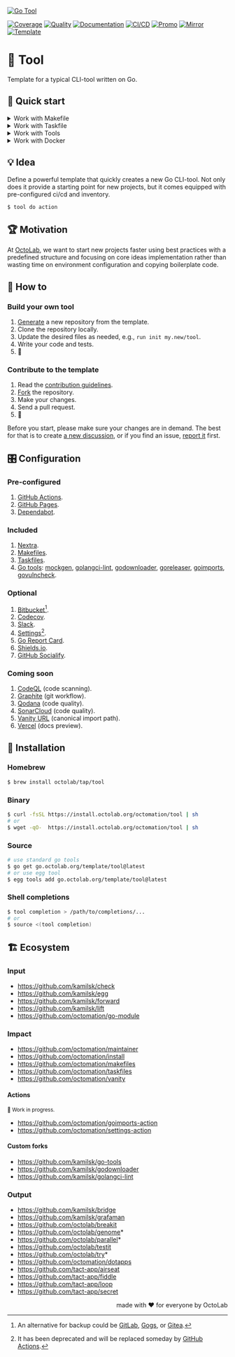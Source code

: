 [![Go Tool][social.preview]][preview.config]

[![Coverage][coverage.icon]][coverage.page]
[![Quality][quality.icon]][quality.page]
[![Documentation][docs.icon]][docs.page]
[![CI/CD][build.icon]][build.page]
[![Promo][site.icon]][site.page]
[![Mirror][mirror.icon]][mirror.page]
[![Template][template.icon]][template.page]

# 🧩 Tool

Template for a typical CLI-tool written on Go.

## 🛫 Quick start

<details>
  <summary>Work with Makefile</summary>

```bash
$ make setup
$ make help

$ make find-todos
$ make test lint
$ TIMEOUT=5s make test-with-coverage
```

</details>
<details>
  <summary>Work with Taskfile</summary>

```bash
$ alias run=./Taskfile
$ run refresh
$ run help

$ run docs # === `run docs install -- build -- start`
$ run docs npm ci
$ run docs npm i nextra@latest

$ run tools go generate tools.go
$ run tools golangci-lint --version -- mockgen --version
$ run which goimports golangci-lint govulncheck mockgen
```

</details>
<details>
  <summary>Work with Tools</summary>

```bash
$ make tools
$ source bin/activate

$ which goimports
$ goimports -local $(go list -m) -w ./...
```

</details>
<details>
  <summary>Work with Docker</summary>

```bash
$ make go-1.19 # or go-1.20, etc.
/src# make go-env 2>/dev/null | grep GOVERSION
# GOVERSION:   1.19.10
/src# make test
```

</details>

## 💡 Idea

Define a powerful template that quickly creates a new Go CLI-tool.
Not only does it provide a starting point for new projects,
but it comes equipped with pre-configured ci/cd and inventory.

```bash
$ tool do action
```

## 🏆 Motivation

At [OctoLab][octolab.site], we want to start new projects faster using best practices
with a predefined structure and focusing on core ideas implementation
rather than wasting time on environment configuration and copying boilerplate code.

## 🤼‍ How to

### Build your own tool

1. [Generate][action.generate] a new repository from the template.
2. Clone the repository locally.
3. Update the desired files as needed, e.g., `run init my.new/tool`.
4. Write your code and tests.
5. 🚀

### Contribute to the template

1. Read the [contribution guidelines][docs.contrib].
2. [Fork][action.fork] the repository.
3. Make your changes.
4. Send a pull request.
5. 🤗

Before you start, please make sure your changes are in demand.
The best for that is to create [a new discussion][action.discuss],
or if you find an issue, [report it][action.issue] first.

## 🎛️ Configuration

### Pre-configured

1. [GitHub Actions](https://github.com/features/actions).
2. [GitHub Pages](https://pages.github.com).
3. [Dependabot](https://github.com/dependabot).

### Included

1. [Nextra](https://nextra.site).
2. [Makefiles](https://github.com/octomation/makefiles).
3. [Taskfiles](https://github.com/octomation/taskfiles).
4. [Go tools][egg]: [mockgen][], [golangci-lint][], [godownloader][],
   [goreleaser][], [goimports][], [govulncheck][].

[mockgen]:          https://github.com/golang/mock
[govulncheck]:      https://github.com/golang/vuln
[goreleaser]:       https://github.com/goreleaser/goreleaser
[egg]:              https://github.com/kamilsk/egg
[goimports]:        https://github.com/kamilsk/go-tools
[godownloader]:     https://github.com/kamilsk/godownloader
[golangci-lint]:    https://github.com/kamilsk/golangci-lint

### Optional

1. [Bitbucket](https://bitbucket.org)[^1].
2. [Codecov](https://about.codecov.io).
3. [Slack](https://github.com/marketplace/slack-github).
4. [Settings](https://github.com/apps/settings)[^2].
5. [Go Report Card](https://goreportcard.com).
6. [Shields.io](https://shields.io).
7. [GitHub Socialify](https://socialify.git.ci).

[^1]: An alternative for backup could be [GitLab](https://about.gitlab.com),
[Gogs](https://gogs.io), or [Gitea](https://gitea.io).

[^2]: It has been deprecated and will be replaced someday by
[GitHub Actions](https://github.com/octomation/go-module/issues/56).

### Coming soon

1. [CodeQL](https://codeql.github.com) (code scanning).
2. [Graphite](https://graphite.dev) (git workflow).
3. [Qodana](https://qodana.cloud) (code quality).
4. [SonarCloud](https://sonarcloud.io) (code quality).
5. [Vanity URL](https://github.com/octomation/vanity) (canonical import path).
6. [Vercel](https://vercel.com) (docs preview).

## 🛬 Installation

### Homebrew

```bash
$ brew install octolab/tap/tool
```

### Binary

```bash
$ curl -fsSL https://install.octolab.org/octomation/tool | sh
# or
$ wget -qO-  https://install.octolab.org/octomation/tool | sh
```

### Source

```bash
# use standard go tools
$ go get go.octolab.org/template/tool@latest
# or use egg tool
$ egg tools add go.octolab.org/template/tool@latest
```

### Shell completions

```bash
$ tool completion > /path/to/completions/...
# or
$ source <(tool completion)
```

## 🏗️ Ecosystem

### Input

- https://github.com/kamilsk/check
- https://github.com/kamilsk/egg
- https://github.com/kamilsk/forward
- https://github.com/kamilsk/lift
- https://github.com/octomation/go-module

### Impact

- https://github.com/octomation/maintainer
- https://github.com/octomation/install
- https://github.com/octomation/makefiles
- https://github.com/octomation/taskfiles
- https://github.com/octomation/vanity

#### Actions

<sub>🚧 Work in progress.</sub>

- https://github.com/octomation/goimports-action
- https://github.com/octomation/settings-action

#### Custom forks

- https://github.com/kamilsk/go-tools
- https://github.com/kamilsk/godownloader
- https://github.com/kamilsk/golangci-lint

### Output

- https://github.com/kamilsk/bridge
- https://github.com/kamilsk/grafaman
- https://github.com/octolab/breakit
- https://github.com/octolab/genome*
- https://github.com/octolab/parallel*
- https://github.com/octolab/testit
- https://github.com/octolab/try*
- https://github.com/octomation/dotapps
- https://github.com/tact-app/airseat
- https://github.com/tact-app/fiddle
- https://github.com/tact-app/loop
- https://github.com/tact-app/secret

<p align="right">made with ❤️ for everyone by OctoLab</p>

[social.preview]:   https://socialify.git.ci/octomation/go-tool/image?description=1&font=Raleway&language=1&name=1&owner=1&pattern=Circuit%20Board&theme=Light
[preview.config]:   https://socialify.git.ci/octomation/go-tool?description=1&font=Raleway&language=1&name=1&owner=1&pattern=Circuit%20Board&theme=Light
[preview.fallback]: https://repository-images.githubusercontent.com/229588315/69838fe7-9cde-4854-8c20-ada5892d6ea9

[awesome.icon]:     https://awesome.re/mentioned-badge.svg
[awesome.page]:     https://awesome-go.com/project-layout/
[coverage.icon]:    https://codecov.io/gh/octomation/go-tool/branch/main/graph/badge.svg
[coverage.page]:    https://codecov.io/gh/octomation/go-tool
[quality.icon]:     https://goreportcard.com/badge/go.octolab.org/template/tool
[quality.page]:     https://goreportcard.com/report/go.octolab.org/template/tool
[docs.icon]:        https://pkg.go.dev/badge/go.octolab.org/template/tool.svg
[docs.page]:        https://pkg.go.dev/go.octolab.org/template/tool
[build.icon]:       https://img.shields.io/badge/ci%2Fcd-GitHub%20Actions-brightgreen
[build.page]:       https://github.com/octomation/go-tool/actions
[site.icon]:        https://img.shields.io/badge/site-GitHub%20Pages-brightgreen
[site.page]:        https://go-tool.octolab.org
[mirror.icon]:      https://img.shields.io/badge/mirror-Bitbucket-blue
[mirror.page]:      https://bitbucket.org/kamilsk/go-tool
[template.icon]:    https://img.shields.io/badge/template-go--tool-blue
[template.page]:    https://github.com/octomation/go-tool

[action.discuss]:   https://github.com/octomation/go-tool/discussions/new/choose
[action.fork]:      https://github.com/octomation/go-tool/fork
[action.generate]:  https://github.com/octomation/go-tool/generate
[action.issue]:     https://github.com/octomation/go-tool/issues/new/choose
[docs.contrib]:     https://github.com/octomation/.github/blob/main/.github/CONTRIBUTING.md
[octolab.site]:     https://github.com/octolab
